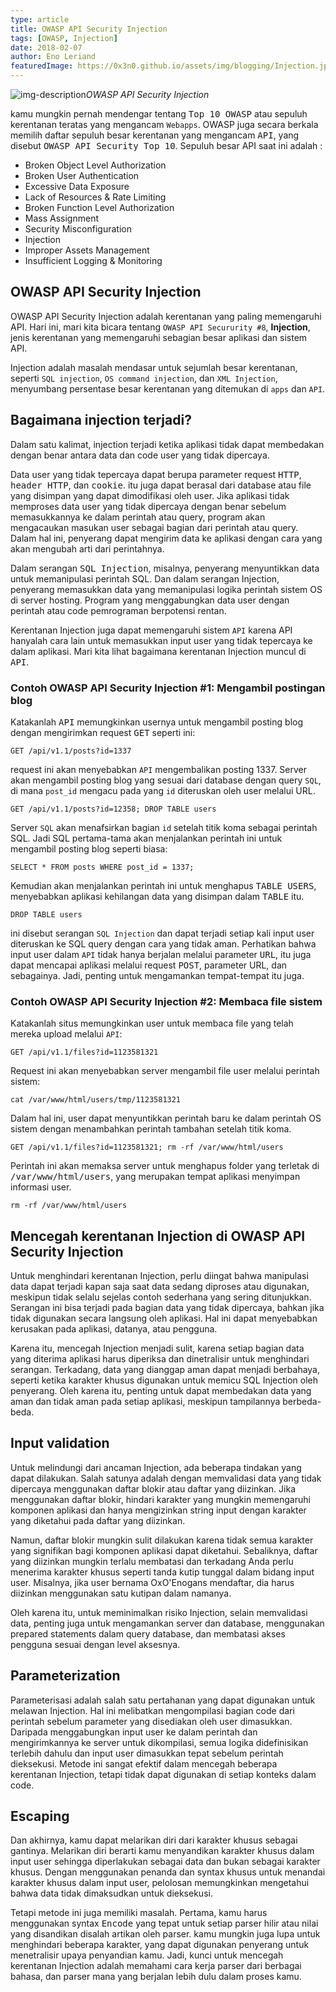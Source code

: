 ```yaml
---
type: article
title: OWASP API Security Injection
tags: [OWASP, Injection]
date: 2018-02-07
author: Eno Leriand
featuredImage: https://0x3n0.github.io/assets/img/blogging/Injection.jpg
---
```


![img-description](https://0x3n0.github.io/assets/img/blogging/API_Security.jpg)_OWASP API Security Injection_

kamu mungkin pernah mendengar tentang <kbd>Top 10 OWASP</kbd> atau sepuluh kerentanan teratas yang mengancam `Webapps`. OWASP juga secara berkala memilih daftar sepuluh besar kerentanan yang mengancam <kbd>API</kbd>, yang disebut <kbd>OWASP API Security Top 10</kbd>. Sepuluh besar API saat ini adalah :

- Broken Object Level Authorization 
- Broken User Authentication
- Excessive Data Exposure
- Lack of Resources & Rate Limiting
- Broken Function Level Authorization
- Mass Assignment
- Security Misconfiguration 
- Injection
- Improper Assets Management
- Insufficient Logging & Monitoring

## OWASP API Security Injection

OWASP API Security Injection adalah kerentanan yang paling memengaruhi API. Hari ini, mari kita bicara tentang `OWASP API Secururity #8`, **Injection**, jenis kerentanan yang memengaruhi sebagian besar aplikasi dan sistem API.

Injection adalah masalah mendasar untuk sejumlah besar kerentanan, seperti `SQL injection`, `OS command injection`, dan `XML Injection`, menyumbang persentase besar kerentanan yang ditemukan di `apps` dan `API`.

## Bagaimana injection terjadi?

Dalam satu kalimat, injection terjadi ketika aplikasi tidak dapat membedakan dengan benar antara data dan code user yang tidak dipercaya.

Data user yang tidak tepercaya dapat berupa parameter request <kbd>HTTP</kbd>, <kbd>header HTTP</kbd>, dan <kbd>cookie</kbd>. itu juga dapat berasal dari database atau file yang disimpan yang dapat dimodifikasi oleh user. Jika aplikasi tidak memproses data user yang tidak dipercaya dengan benar sebelum memasukkannya ke dalam perintah atau query, program akan mengacaukan masukan user sebagai bagian dari perintah atau query. Dalam hal ini, penyerang dapat mengirim data ke aplikasi dengan cara yang akan mengubah arti dari perintahnya.

Dalam serangan <kbd>SQL Injection</kbd>, misalnya, penyerang menyuntikkan data untuk memanipulasi perintah SQL. Dan dalam serangan Injection, penyerang memasukkan data yang memanipulasi logika perintah sistem OS di server hosting. Program yang menggabungkan data user dengan perintah atau code pemrograman berpotensi rentan.

Kerentanan Injection juga dapat memengaruhi sistem `API` karena API hanyalah cara lain untuk memasukkan input user yang tidak tepercaya ke dalam aplikasi. Mari kita lihat bagaimana kerentanan Injection muncul di <kbd>API</kbd>.

### Contoh OWASP API Security Injection #1: Mengambil postingan blog

Katakanlah <kbd>API</kbd> memungkinkan usernya untuk mengambil posting blog dengan mengirimkan request <kbd>GET</kbd> seperti ini:

```
GET /api/v1.1/posts?id=1337
```

request ini akan menyebabkan `API` mengembalikan posting 1337. Server akan mengambil posting blog yang sesuai dari database dengan query `SQL`, di mana `post_id` mengacu pada yang `id` diteruskan oleh user melalui URL.

```
GET /api/v1.1/posts?id=12358; DROP TABLE users
```

Server `SQL` akan menafsirkan bagian `id` setelah titik koma sebagai perintah SQL. Jadi SQL pertama-tama akan menjalankan perintah ini untuk mengambil posting blog seperti biasa:

```
SELECT * FROM posts WHERE post_id = 1337;
```

Kemudian akan menjalankan perintah ini untuk menghapus <kbd>TABLE USERS</kbd>, menyebabkan aplikasi kehilangan data yang disimpan dalam <kbd>TABLE</kbd> itu.

```
DROP TABLE users
```

ini disebut serangan `SQL Injection` dan dapat terjadi setiap kali input user diteruskan ke SQL query dengan cara yang tidak aman. Perhatikan bahwa input user dalam `API` tidak hanya berjalan melalui parameter <kbd>URL</kbd>, itu juga dapat mencapai aplikasi melalui request <kbd>POST</kbd>, parameter URL, dan sebagainya. Jadi, penting untuk mengamankan tempat-tempat itu juga.

### Contoh OWASP API Security Injection #2: Membaca file sistem

Katakanlah situs memungkinkan user untuk membaca file yang telah mereka upload melalui `API`:

```
GET /api/v1.1/files?id=1123581321
```

Request ini akan menyebabkan server mengambil file user melalui perintah sistem:

```
cat /var/www/html/users/tmp/1123581321
```

Dalam hal ini, user dapat menyuntikkan perintah baru ke dalam perintah OS sistem dengan menambahkan perintah tambahan setelah titik koma.

```
GET /api/v1.1/files?id=1123581321; rm -rf /var/www/html/users
```

Perintah ini akan memaksa server untuk menghapus folder yang terletak di <kbd>/var/www/html/users</kbd>, yang merupakan tempat aplikasi menyimpan informasi user.

```
rm -rf /var/www/html/users
```

## Mencegah kerentanan Injection di OWASP API Security Injection

Untuk menghindari kerentanan Injection, perlu diingat bahwa manipulasi data dapat terjadi kapan saja saat data sedang diproses atau digunakan, meskipun tidak selalu sejelas contoh sederhana yang sering ditunjukkan. Serangan ini bisa terjadi pada bagian data yang tidak dipercaya, bahkan jika tidak digunakan secara langsung oleh aplikasi. Hal ini dapat menyebabkan kerusakan pada aplikasi, datanya, atau pengguna.

Karena itu, mencegah Injection menjadi sulit, karena setiap bagian data yang diterima aplikasi harus diperiksa dan dinetralisir untuk menghindari serangan. Terkadang, data yang dianggap aman dapat menjadi berbahaya, seperti ketika karakter khusus digunakan untuk memicu SQL Injection oleh penyerang. Oleh karena itu, penting untuk dapat membedakan data yang aman dan tidak aman pada setiap aplikasi, meskipun tampilannya berbeda-beda.

## Input validation

Untuk melindungi dari ancaman Injection, ada beberapa tindakan yang dapat dilakukan. Salah satunya adalah dengan memvalidasi data yang tidak dipercaya menggunakan daftar blokir atau daftar yang diizinkan. Jika menggunakan daftar blokir, hindari karakter yang mungkin memengaruhi komponen aplikasi dan hanya mengizinkan string input dengan karakter yang diketahui pada daftar yang diizinkan.

Namun, daftar blokir mungkin sulit dilakukan karena tidak semua karakter yang signifikan bagi komponen aplikasi dapat diketahui. Sebaliknya, daftar yang diizinkan mungkin terlalu membatasi dan terkadang Anda perlu menerima karakter khusus seperti tanda kutip tunggal dalam bidang input user. Misalnya, jika user bernama OxO'Enogans mendaftar, dia harus diizinkan menggunakan satu kutipan dalam namanya.

Oleh karena itu, untuk meminimalkan risiko Injection, selain memvalidasi data, penting juga untuk mengamankan server dan database, menggunakan prepared statements dalam query database, dan membatasi akses pengguna sesuai dengan level aksesnya.

## Parameterization

Parameterisasi adalah salah satu pertahanan yang dapat digunakan untuk melawan Injection. Hal ini melibatkan mengompilasi bagian code dari perintah sebelum parameter yang disediakan oleh user dimasukkan. Daripada menggabungkan input user ke dalam perintah dan mengirimkannya ke server untuk dikompilasi, semua logika didefinisikan terlebih dahulu dan input user dimasukkan tepat sebelum perintah dieksekusi. Metode ini sangat efektif dalam mencegah beberapa kerentanan Injection, tetapi tidak dapat digunakan di setiap konteks dalam code.

## Escaping

Dan akhirnya, kamu dapat melarikan diri dari karakter khusus sebagai gantinya. Melarikan diri berarti kamu menyandikan karakter khusus dalam input user sehingga diperlakukan sebagai data dan bukan sebagai karakter khusus. Dengan menggunakan penanda dan syntax khusus untuk menandai karakter khusus dalam input user, pelolosan memungkinkan mengetahui bahwa data tidak dimaksudkan untuk dieksekusi.

Tetapi metode ini juga memiliki masalah. Pertama, kamu harus menggunakan syntax <kbd>Encode</kbd> yang tepat untuk setiap parser hilir atau nilai yang disandikan disalah artikan oleh parser. kamu mungkin juga lupa untuk menghindari beberapa karakter, yang dapat digunakan penyerang untuk menetralisir upaya penyandian kamu. Jadi, kunci untuk mencegah kerentanan Injection adalah memahami cara kerja parser dari berbagai bahasa, dan parser mana yang berjalan lebih dulu dalam proses kamu.
